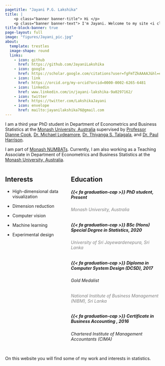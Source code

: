 ```yaml
---
pagetitle: "Jayani P.G. Lakshika"
title: |
    <p class="banner banner-title"> Hi </p>
    <p class="banner banner-text"> I'm Jayani. Welcome to my site <i class="fa-solid fa-dog"></i> </p>
title-block-banner: true
page-layout: full
image: "figures/Jayani_pic.jpg"
about:
  template: trestles
  image-shape: round
  links:
    - icon: github
      href: https://github.com/JayaniLakshika
    - icon: google
      href: https://scholar.google.com/citations?user=fgFmTZkAAAAJ&hl=en
    - icon: link
      href: https://orcid.org/my-orcid?orcid=0000-0002-6265-6481
    - icon: linkedin
      href: www.linkedin.com/in/jayani-lakshika-9a0297162/
    - icon: twitter
      href: https://twitter.com/LakshikaJayani
    - icon: envelope
      href: mailto:jayanilakshika76@gmail.com
---
```


I am a third year PhD student in Department of Econometrics and Business Statistics at the [Monash University, Australia](https://www.monash.edu/business/ebs) supervised by [Professor Dianne Cook](http://www.dicook.org/), [Dr. Michael Lydeamore](https://research.monash.edu/en/persons/michael-lydeamore), [Dr. Thiyanga S. Talagala](https://thiyanga.netlify.app/), and [Dr. Paul Harrison](https://research.monash.edu/en/persons/paul-harrison).

I am part of [Monash NUMBATs](https://numbat.space/). Currently, I am also working as a Teaching Associate in Department of Econometrics and Business Statistics at the [Monash University, Australia](https://www.monash.edu/business/ebs).

::::: columns
::: {.column width="40%"}
## Interests

-   High-dimensional data visualization

-   Dimension reduction

-   Computer vision

-   Machine learning

-   Experimental design
:::

::: {.column width="60%"}
## Education

##### {{< fa graduation-cap >}} PhD student, Present

###### Monash University, Australia {style="color: gray"}

##### {{< fa graduation-cap >}} BSc (Hons) Special Degree in Statistics, 2020

###### University of Sri Jayewardenepura, Sri Lanka {style="color: gray"}

##### {{< fa graduation-cap >}} Diploma in Computer System Design (DCSD), 2017

###### Gold Medalist

###### National Institute of Business Management (NIBM), Sri Lanka {style="color: gray"}

##### {{< fa graduation-cap >}} Certificate in Business Accounting , 2016

###### Chartered Institute of Management Accountants (CIMA)
:::
:::::

On this website you will find some of my work and interests in statistics.
